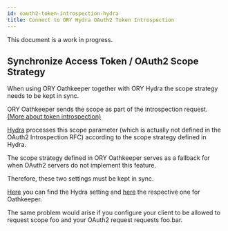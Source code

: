 ```yaml
---
id: oauth2-token-introspection-hydra
title: Connect to ORY Hydra OAuth2 Token Introspection
---
```


This document is a work in progress.

## Synchronize Access Token / OAuth2 Scope Strategy

When using ORY Oathkeeper together with ORY Hydra the scope strategy needs to be kept in sync.

ORY Oathkeeper sends the scope as part of the introspection request. [(More about token introspection)](https://www.oauth.com/oauth2-servers/token-introspection-endpoint/)

[Hydra](https://www.ory.sh/hydra/docs/guides/oauth2-token-introspection/) processes this scope parameter (which is actually not defined in the OAuth2 Introspection RFC) according to the scope strategy defined in Hydra.

The scope strategy defined in ORY Oathkeeper serves as a fallback for when OAuth2 servers do not implement this feature.

Therefore, these two settings must be kept in sync.

[Here](https://www.ory.sh/hydra/docs/reference/api#parameters-27) you can find the Hydra setting and [here](https://www.ory.sh/oathkeeper/docs/v0.37/pipeline/authn/#configuration-5) the respective one for Oathkeeper.

The same problem would arise if you configure your client to be allowed to request scope foo and your OAuth2 request requests foo.bar.
